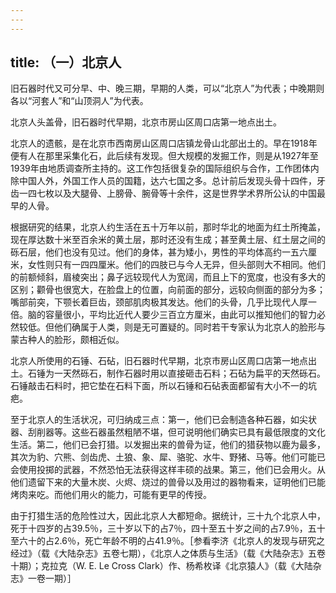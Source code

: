 ```yaml
---
---
---
```

title: （一）北京人
---



旧石器时代又可分早、中、晚三期，早期的人类，可以“北京人”为代表；中晚期则各以“河套人”和“山顶洞人”为代表。

北京人头盖骨，旧石器时代早期，北京市房山区周口店第一地点出土。

北京人的遗骸，是在北京市西南房山区周口店镇龙骨山北部出土的。早在1918年便有人在那里采集化石，此后续有发现。但大规模的发掘工作，则是从1927年至1939年由地质调查所主持的。这工作包括很复杂的国际组织与合作，工作团体内除中国人外，外国工作人员的国籍，达六七国之多。总计前后发现头骨十四件，牙齿一四七枚以及大腿骨、上膀骨、腕骨等十余件，这是世界学术界所公认的中国最早的人骨。

根据研究的结果，北京人约生活在五十万年以前，那时华北的地面为红土所掩盖，现在厚达数十米至百余米的黄土层，那时还没有生成；甚至黄土层、红土层之间的砾石层，他们也没有见过。他们的身体，甚为矮小，男性的平均体高约一五六厘米，女性则只有一四四厘米。他们的四肢已与今人无异，但头部则大不相同。他们的前额倾斜，眉棱突出；鼻子远较现代人为宽阔，而且上下的宽度，也没有多大的区别；颧骨也很宽大，在脸盘上的位置，向前面的部分，远较向侧面的部分为多；嘴部前突，下颚长着巨齿，颈部肌肉极其发达。他们的头骨，几乎比现代人厚一倍。脑的容量很小，平均比近代人要少三百立方厘米，由此可以推知他们的智力必然较低。但他们确属于人类，则是无可置疑的。同时若干专家认为北京人的脸形与蒙古种人的脸形，颇相近似。

北京人所使用的石锤、石砧，旧石器时代早期，北京市房山区周口店第一地点出土。石锤为一天然砾石，制作石器时用以直接砸击石料；石砧为扁平的天然砾石。石锤敲击石料时，把它垫在石料下面，所以石锤和石砧表面都留有大小不一的坑疤。

至于北京人的生活状况，可归纳成三点：第一，他们已会制造各种石器，如尖状器、刮削器等。这些石器虽然粗陋不堪，但可说明他们确实已具有最低限度的文化生活。第二，他们已会打猎。以发掘出来的兽骨为证，他们的猎获物以鹿为最多，其次为豹、穴熊、剑齿虎、土狼、象、犀、骆驼、水牛、野猪、马等。他们可能已会使用投掷的武器，不然恐怕无法获得这样丰硕的战果。第三，他们已会用火。从他们遗留下来的大量木炭、火烬、烧过的兽骨以及用过的器物看来，证明他们已能烤肉来吃。而他们用火的能力，可能有更早的传授。

由于打猎生活的危险性过大，因此北京人大都短命。据统计，三十九个北京人中，死于十四岁的占39.5％，三十岁以下的占7％，四十至五十岁之间的占7.9％，五十至六十的占2.6％，死亡年龄不明的占41.9％。［参看李济《北京人的发现与研究之经过》（载《大陆杂志》五卷七期），《北京人之体质与生活》（载《大陆杂志》五卷十期）；克拉克（W. E. Le Cross Clark）作、杨希枚译《北京猿人》（载《大陆杂志》一卷一期）］